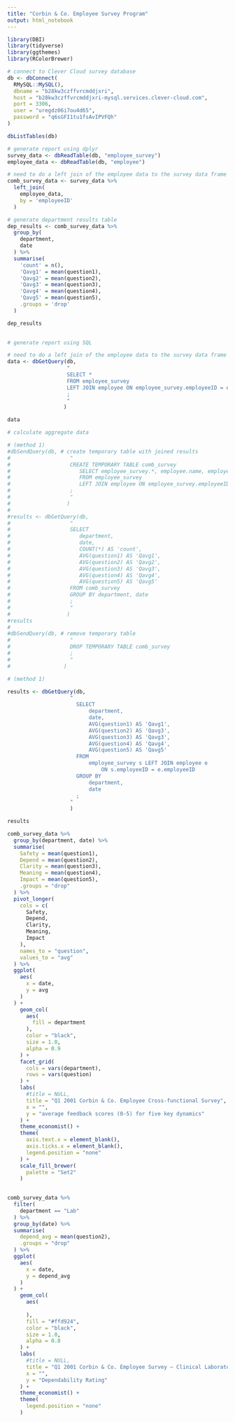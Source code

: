 ```yaml
---
title: "Corbin & Co. Employee Survey Program"
output: html_notebook
---
```


```r
library(DBI)
library(tidyverse)
library(ggthemes)
library(RColorBrewer)
```

```r
# connect to Clever Cloud survey database
db <- dbConnect(
  RMySQL::MySQL(),
  dbname = "b28kw3czffvrcmddjxri",
  host = "b28kw3czffvrcmddjxri-mysql.services.clever-cloud.com",
  port = 3306,
  user = "uregdz06i7ou4d65",
  password = "q6sGFI1tu1fsAvIPVFQh"
)

dbListTables(db)

```

```r
# generate report using dplyr
survey_data <- dbReadTable(db, "employee_survey")
employee_data <- dbReadTable(db, "employee")

# need to do a left join of the employee data to the survey data frame using employeeID
comb_survey_data <- survey_data %>% 
  left_join(
    employee_data,
    by = 'employeeID'
  )

# generate department results table
dep_results <- comb_survey_data %>% 
  group_by(
    department,
    date
  ) %>% 
  summarise(
    'count' = n(),
    'Qavg1' = mean(question1),
    'Qavg2' = mean(question2),
    'Qavg3' = mean(question3),
    'Qavg4' = mean(question4),
    'Qavg5' = mean(question5),
    .groups = 'drop'
  )

dep_results
  
```

```r
# generate report using SQL

# need to do a left join of the employee data to the survey data frame using employeeID
data <- dbGetQuery(db,
                   "
                   SELECT *
                   FROM employee_survey
                   LEFT JOIN employee ON employee_survey.employeeID = employee.employeeID
                   ;
                   "
                  )

data

# calculate aggregate data

# (method 1)
#dbSendQuery(db, # create temporary table with joined results
#                   "
#                   CREATE TEMPORARY TABLE comb_survey
#                      SELECT employee_survey.*, employee.name, employee.department
#                      FROM employee_survey
#                      LEFT JOIN employee ON employee_survey.employeeID = employee.employeeID
#                   ;
#                   "
#                  )
#
#results <- dbGetQuery(db,
#                   "
#                   SELECT
#                      department,
#                      date,
#                      COUNT(*) AS 'count',
#                      AVG(question1) AS 'Qavg1',
#                      AVG(question2) AS 'Qavg2',
#                      AVG(question3) AS 'Qavg3',
#                      AVG(question4) AS 'Qavg4',
#                      AVG(question5) AS 'Qavg5'
#                   FROM comb_survey
#                   GROUP BY department, date  
#                   ;
#                   "
#                  )
#results
#
#dbSendQuery(db, # remove temporary table
#                   "
#                   DROP TEMPORARY TABLE comb_survey
#                   ;
#                   "
#                 )

# (method 1)

results <- dbGetQuery(db,
                    "
                      SELECT
                          department,
                          date,
                          AVG(question1) AS 'Qavg1',
                          AVG(question2) AS 'Qavg3',
                          AVG(question3) AS 'Qavg3',
                          AVG(question4) AS 'Qavg4',
                          AVG(question5) AS 'Qavg5'
                      FROM
                          employee_survey s LEFT JOIN employee e
                              ON s.employeeID = e.employeeID
                      GROUP BY
                          department,
                          date
                      ;
                    "
                    )

results

```

```r

comb_survey_data %>% 
  group_by(department, date) %>%
  summarise(
    Safety = mean(question1),
    Depend = mean(question2),
    Clarity = mean(question3),
    Meaning = mean(question4),
    Impact = mean(question5),
    .groups = "drop"
  ) %>% 
  pivot_longer(
    cols = c(
      Safety,
      Depend,
      Clarity,
      Meaning,
      Impact
    ),
    names_to = "question",
    values_to = "avg"
  ) %>% 
  ggplot(
    aes(
      x = date,
      y = avg
    )
  ) +
    geom_col(
      aes(
        fill = department
      ),
      color = "black",
      size = 1.0,
      alpha = 0.9
    ) +
    facet_grid(
      cols = vars(department),
      rows = vars(question)
    ) +
    labs(
      #title = NULL,
      title = "Q1 2001 Corbin & Co. Employee Cross-functional Survey",
      x = "",
      y = "average feedback scores (0-5) for five key dynamics"
    ) +
    theme_economist() +
    theme(
      axis.text.x = element_blank(),
      axis.ticks.x = element_blank(),
      legend.position = "none"
    ) +
    scale_fill_brewer(
      palette = "Set2"
    )
    
```

```r

comb_survey_data %>% 
  filter(
    department == "Lab"
  ) %>% 
  group_by(date) %>%
  summarise(
    depend_avg = mean(question2),
    .groups = "drop"
  ) %>% 
  ggplot(
    aes(
      x = date,
      y = depend_avg
    )
  ) +
    geom_col(
      aes(
        
      ),
      fill = "#ffd924",
      color = "black",
      size = 1.0,
      alpha = 0.8
    ) +
    labs(
      #title = NULL,
      title = "Q1 2001 Corbin & Co. Employee Survey — Clinical Laboratory (104)",
      x = "",
      y = "Dependability Rating"
    ) +
    theme_economist() +
    theme(
      legend.position = "none"
    )
    
```
